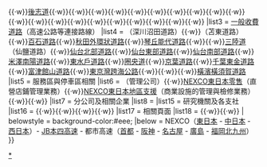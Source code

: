 {{Navbox
|name  = 東日本高速公路
|state = {{{state<includeonly>|collapsed</includeonly>}}}
|title = [[File:NEXCO_East.png|30px]] [[東日本高速道路|東日本高速道路（NEXCO東日本）]]
|titlestyle = border:solid 3em #393; border-style:none solid; background-color:#eee;
|oddstyle = background:#ddd; font-weight:bold
|listclass = hlist
|belowclass = hlist hlist-hyphen
|list1 = [[高速自動車國道]]
|list2 = {{自動車道|道央}}{{·w}}{{自動車道|札樽}}{{·w}}[[後志自動車道|後志道]]{{·w}}{{自動車道|道東}}{{·w}}{{自動車道|東北}}{{·w}}{{自動車道|八戶}}{{·w}}{{自動車道|青森}}{{·w}}{{自動車道|釜石}}{{·w}}{{自動車道|秋田}}{{·w}}{{自動車道|山形}}{{·w}}{{自動車道|磐越}}{{·w}}{{自動車道|日本海東北}}{{·w}}{{自動車道|東北中央}}{{·w}}{{自動車道|北陸}}{{·w}}{{自動車道|北關東}}{{·w}}{{自動車道|外環}}{{·w}}{{自動車道|常磐}}{{·w}}{{自動車道|館山}}{{·w}}{{自動車道|東關東}}{{·w}}{{自動車道|新機場}}{{·w}}{{自動車道|關越}}{{·w}}{{自動車道|上信越}}{{·w}}{{自動車道|長野}}
|list3 = [[收費道路|一般收費道路]]（高速公路等連接路線）
|list4 = {{link-ja|深川留萌自動車道|深川留萌自動車道|深川留萌道}}（深川沼田道路）{{·w}}{{link-ja|日高自動車道|日高自動車道|日高道}}（苫東道路）{{·w}}[[百石道路]]{{·w}}[[秋田自動車道#一般國道7號秋田外環狀道路|秋田外環狀道路]]{{·w}}[[秋田自動車道#一般國道7號琴丘能代道路|琴丘能代道路]]{{·w}}{{link-ja|湯澤橫手道路 (東日本高速公路)|湯沢横手道路|湯澤橫手道路}}{{·w}}[[三陸自動車道|三陸道]]（仙鹽道路）{{·w}}[[仙台北部道路]]{{·w}}[[仙台東部道路]]{{·w}}[[仙台南部道路]]{{·w}}[[米澤南陽道路]]{{·w}}[[東水戶道路]]{{·w}}[[首都圈中央連絡自動車道|圈央道]]{{·w}}[[京葉道路]]{{·w}}[[千葉東金道路]]{{·w}}[[富津館山道路]]{{·w}}[[東京灣跨海公路]]{{·w}}{{link-ja|第三京濱道路|第三京浜道路}}{{·w}}{{link-ja|橫濱新道|横浜新道}}{{·w}}[[橫濱橫須賀道路]]
|list5 = 服務區與停車區相關
|list6 = {{link-ja|Nex-area東日本|ネクセリア東日本}}（管理公司）{{·w}}[[NEXCO東日本零售]]（直營店鋪管理業務）{{·w}}[[NEXCO東日本地區支援]]（商業設施的管理與檢修業務）{{·w}}{{link-ja|Nex-area東日本|ネクセリア東日本|Highway walker}}{{·w}}{{link-ja|Pasar}}
|list7 = 分公司及相關企業
|list8 = {{Navbox|child
    |groupstyle = background-color:#eee
    |group9 = 收費業務
    |list9 =
* [[Nexco支援北海道]]（兼營交通管理業務）
* [[Nexco收費東北]]
* {{link-ja|Nexco收費關東|ネクスコ・トール関東}}
* [[Nexco收費北關東]]
    |group10 = 交通管理業務
    |list10 =
* [[Nexco東日本巡邏]]
* [[E-NEXCO巡邏]]
    |group11 = 維護檢修業務
    |list11 =
* [[Nexco工程北海道]]
* [[Nexco工程東北]]
* {{link-ja|Nexco東日本工程|ネクスコ東日本エンジニアリング}}
* [[Nexco工程新潟]]
    |group12 = 維護修繕業務
    |list12 =
* [[Nexco維護北海道]]
* [[Nexco維護東北]]
* [[Nexco維護関東]]
* {{link-ja|Nexco維護新潟|ネクスコ・メンテナンス新潟}}
    |group13 = 其他
    |list13 =
* [[Nexco東日本信託]]（用地調查管理業務、財產管理業務等）
* [[東北高速公路終端]]（仙台南卡車總站、郡山卡車總站的管理業務）
* [[Nexco東日本創新與通信]]（技術開發）
    |group14 = NEXCO3社通用相關企業
    |list14 =
* [[高速公路收費系統]]（收費系統施工、管理、維護業務等）
* {{link-ja|NEXCO系統|NEXCOシステムズ}}（交通量・料金収入管理業務等）
* [[NEXCO保險服務]]（損害保険代理店業務等
* {{link-ja|日本高速公路國際|日本高速道路インターナショナル}}（海外事業）
}}
|list15 = 研究機關及各支社
|list16 = {{link-ja|高速公路綜合技術研究所|高速道路総合技術研究所|NEXCO總研}}{{·w}}{{link-ja|東日本高速公路北海道支社|東日本高速道路北海道支社|北海道支社}}{{·w}}{{link-ja|東日本高速公路東北支社|東日本高速道路東北支社|東北支社}}{{·w}}{{link-ja|東日本高速公路關東支社|東日本高速道路関東支社|關東支社}}{{·w}}{{link-ja|東日本高速公路新潟支社|東日本高速道路新潟支社|新潟支社}} 
|list17 = 相關頁面
|list18 = {{link-ja|哈哈人街網路|はいうぇい 人街ネット}}{{·w}}{{link-ja|八木重二郎}}{{·w}}{{link-ja|Manatee|マナーティ}}
| belowstyle = background-color:#eee;
|below = NEXCO（[[Template:東日本高速公路|東日本]] - [[Template:中日本高速公路|中日本]] - [[Template:西日本高速公路|西日本]]）- [[Template:本州四國聯絡高速公路|JB本四高速]] - 都市高速（[[Template:首都高速道路|首都]] - [[Template:阪神高速道路|阪神]] - [[Template:名古屋高速道路|名古屋]] - [[Template:廣島高速道路|廣島]] - [[Template:福岡北九州高速道路|福岡北九州]]）
}}<noinclude>[[Category:東日本高速公路模板|*]]</noinclude>
